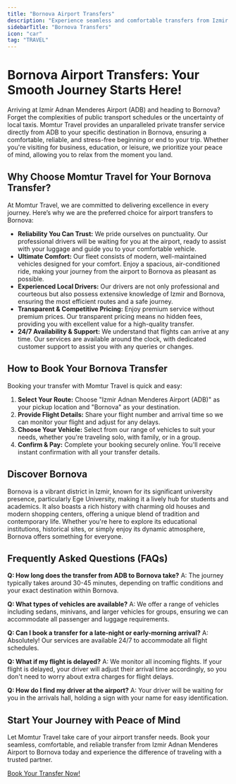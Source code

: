 ```yaml
---
title: "Bornova Airport Transfers"
description: "Experience seamless and comfortable transfers from Izmir Adnan Menderes Airport (ADB) to Bornova with Momtur Travel. Your reliable partner for a stress-free journey."
sidebarTitle: "Bornova Transfers"
icon: "car"
tag: "TRAVEL"
---
```


# Bornova Airport Transfers: Your Smooth Journey Starts Here!

Arriving at Izmir Adnan Menderes Airport (ADB) and heading to Bornova? Forget the complexities of public transport schedules or the uncertainty of local taxis. Momtur Travel provides an unparalleled private transfer service directly from ADB to your specific destination in Bornova, ensuring a comfortable, reliable, and stress-free beginning or end to your trip. Whether you're visiting for business, education, or leisure, we prioritize your peace of mind, allowing you to relax from the moment you land.

## Why Choose Momtur Travel for Your Bornova Transfer?

At Momtur Travel, we are committed to delivering excellence in every journey. Here’s why we are the preferred choice for airport transfers to Bornova:

*   **Reliability You Can Trust:** We pride ourselves on punctuality. Our professional drivers will be waiting for you at the airport, ready to assist with your luggage and guide you to your comfortable vehicle.
*   **Ultimate Comfort:** Our fleet consists of modern, well-maintained vehicles designed for your comfort. Enjoy a spacious, air-conditioned ride, making your journey from the airport to Bornova as pleasant as possible.
*   **Experienced Local Drivers:** Our drivers are not only professional and courteous but also possess extensive knowledge of Izmir and Bornova, ensuring the most efficient routes and a safe journey.
*   **Transparent & Competitive Pricing:** Enjoy premium service without premium prices. Our transparent pricing means no hidden fees, providing you with excellent value for a high-quality transfer.
*   **24/7 Availability & Support:** We understand that flights can arrive at any time. Our services are available around the clock, with dedicated customer support to assist you with any queries or changes.

## How to Book Your Bornova Transfer

Booking your transfer with Momtur Travel is quick and easy:

1.  **Select Your Route:** Choose "Izmir Adnan Menderes Airport (ADB)" as your pickup location and "Bornova" as your destination.
2.  **Provide Flight Details:** Share your flight number and arrival time so we can monitor your flight and adjust for any delays.
3.  **Choose Your Vehicle:** Select from our range of vehicles to suit your needs, whether you're traveling solo, with family, or in a group.
4.  **Confirm & Pay:** Complete your booking securely online. You'll receive instant confirmation with all your transfer details.

## Discover Bornova

Bornova is a vibrant district in Izmir, known for its significant university presence, particularly Ege University, making it a lively hub for students and academics. It also boasts a rich history with charming old houses and modern shopping centers, offering a unique blend of tradition and contemporary life. Whether you're here to explore its educational institutions, historical sites, or simply enjoy its dynamic atmosphere, Bornova offers something for everyone.

## Frequently Asked Questions (FAQs)

**Q: How long does the transfer from ADB to Bornova take?**
A: The journey typically takes around 30-45 minutes, depending on traffic conditions and your exact destination within Bornova.

**Q: What types of vehicles are available?**
A: We offer a range of vehicles including sedans, minivans, and larger vehicles for groups, ensuring we can accommodate all passenger and luggage requirements.

**Q: Can I book a transfer for a late-night or early-morning arrival?**
A: Absolutely! Our services are available 24/7 to accommodate all flight schedules.

**Q: What if my flight is delayed?**
A: We monitor all incoming flights. If your flight is delayed, your driver will adjust their arrival time accordingly, so you don't need to worry about extra charges for flight delays.

**Q: How do I find my driver at the airport?**
A: Your driver will be waiting for you in the arrivals hall, holding a sign with your name for easy identification.

## Start Your Journey with Peace of Mind

Let Momtur Travel take care of your airport transfer needs. Book your seamless, comfortable, and reliable transfer from Izmir Adnan Menderes Airport to Bornova today and experience the difference of traveling with a trusted partner.

[Book Your Transfer Now!](https://www.momturtravel.com/book-now)